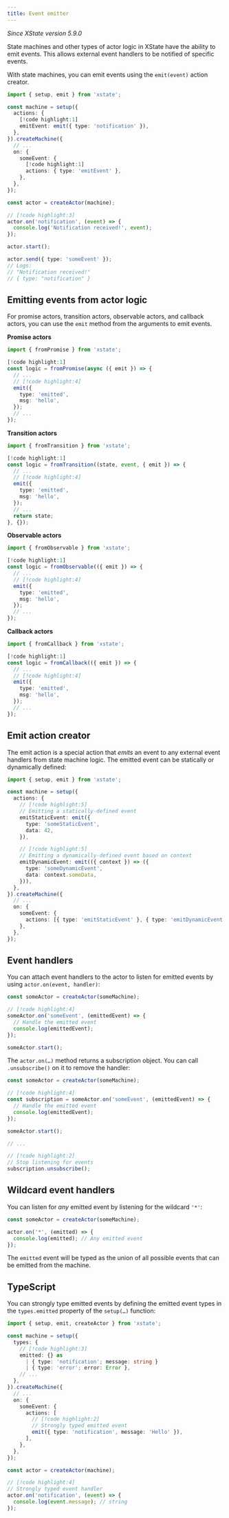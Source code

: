 ```yaml
---
title: Event emitter
---
```


_Since XState version 5.9.0_

State machines and other types of actor logic in XState have the ability to emit events. This allows external event handlers to be notified of specific events.

With state machines, you can emit events using the `emit(event)` action creator.

```ts
import { setup, emit } from 'xstate';

const machine = setup({
  actions: {
    [!code highlight:1]
    emitEvent: emit({ type: 'notification' }),
  },
}).createMachine({
  // ...
  on: {
    someEvent: {
      [!code highlight:1]
      actions: { type: 'emitEvent' },
    },
  },
});

const actor = createActor(machine);

// [!code highlight:3]
actor.on('notification', (event) => {
  console.log('Notification received!', event);
});

actor.start();

actor.send({ type: 'someEvent' });
// Logs:
// "Notification received!"
// { type: "notification" }
```

## Emitting events from actor logic

For promise actors, transition actors, observable actors, and callback actors, you can use the `emit` method from the arguments to emit events.

**Promise actors**

```ts
import { fromPromise } from 'xstate';

[!code highlight:1]
const logic = fromPromise(async ({ emit }) => {
  // ...
  // [!code highlight:4]
  emit({
    type: 'emitted',
    msg: 'hello',
  });
  // ...
});
```

**Transition actors**

```ts
import { fromTransition } from 'xstate';

[!code highlight:1]
const logic = fromTransition((state, event, { emit }) => {
  // ...
  // [!code highlight:4]
  emit({
    type: 'emitted',
    msg: 'hello',
  });
  // ...
  return state;
}, {});
```

**Observable actors**

```ts
import { fromObservable } from 'xstate';

[!code highlight:1]
const logic = fromObservable(({ emit }) => {
  // ...
  // [!code highlight:4]
  emit({
    type: 'emitted',
    msg: 'hello',
  });
  // ...
});
```

**Callback actors**

```ts
import { fromCallback } from 'xstate';

[!code highlight:1]
const logic = fromCallback(({ emit }) => {
  // ...
  // [!code highlight:4]
  emit({
    type: 'emitted',
    msg: 'hello',
  });
  // ...
});
```

## Emit action creator

The emit action is a special action that _emits_ an event to any external event handlers from state machine logic. The emitted event can be statically or dynamically defined:

```ts
import { setup, emit } from 'xstate';

const machine = setup({
  actions: {
    // [!code highlight:5]
    // Emitting a statically-defined event
    emitStaticEvent: emit({
      type: 'someStaticEvent',
      data: 42,
    }),

    // [!code highlight:5]
    // Emitting a dynamically-defined event based on context
    emitDynamicEvent: emit(({ context }) => ({
      type: 'someDynamicEvent',
      data: context.someData,
    })),
  },
}).createMachine({
  // ...
  on: {
    someEvent: {
      actions: [{ type: 'emitStaticEvent' }, { type: 'emitDynamicEvent' }],
    },
  },
});
```

## Event handlers

You can attach event handlers to the actor to listen for emitted events by using `actor.on(event, handler)`:

```ts
const someActor = createActor(someMachine);

// [!code highlight:4]
someActor.on('someEvent', (emittedEvent) => {
  // Handle the emitted event
  console.log(emittedEvent);
});

someActor.start();
```

The `actor.on(…)` method returns a subscription object. You can call `.unsubscribe()` on it to remove the handler:

```ts
const someActor = createActor(someMachine);

// [!code highlight:4]
const subscription = someActor.on('someEvent', (emittedEvent) => {
  // Handle the emitted event
  console.log(emittedEvent);
});

someActor.start();

// ...

// [!code highlight:2]
// Stop listening for events
subscription.unsubscribe();
```

## Wildcard event handlers

You can listen for _any_ emitted event by listening for the wildcard `'*'`:

```ts
const someActor = createActor(someMachine);

actor.on('*', (emitted) => {
  console.log(emitted); // Any emitted event
});
```

The `emitted` event will be typed as the union of all possible events that can be emitted from the machine.

## TypeScript

You can strongly type emitted events by defining the emitted event types in the `types.emitted` property of the `setup(…)` function:

```ts
import { setup, emit, createActor } from 'xstate';

const machine = setup({
  types: {
    // [!code highlight:3]
    emitted: {} as
      | { type: 'notification'; message: string }
      | { type: 'error'; error: Error },
    // ...
  },
}).createMachine({
  // ...
  on: {
    someEvent: {
      actions: [
        // [!code highlight:2]
        // Strongly typed emitted event
        emit({ type: 'notification', message: 'Hello' }),
      ],
    },
  },
});

const actor = createActor(machine);

// [!code highlight:4]
// Strongly typed event handler
actor.on('notification', (event) => {
  console.log(event.message); // string
});
```
